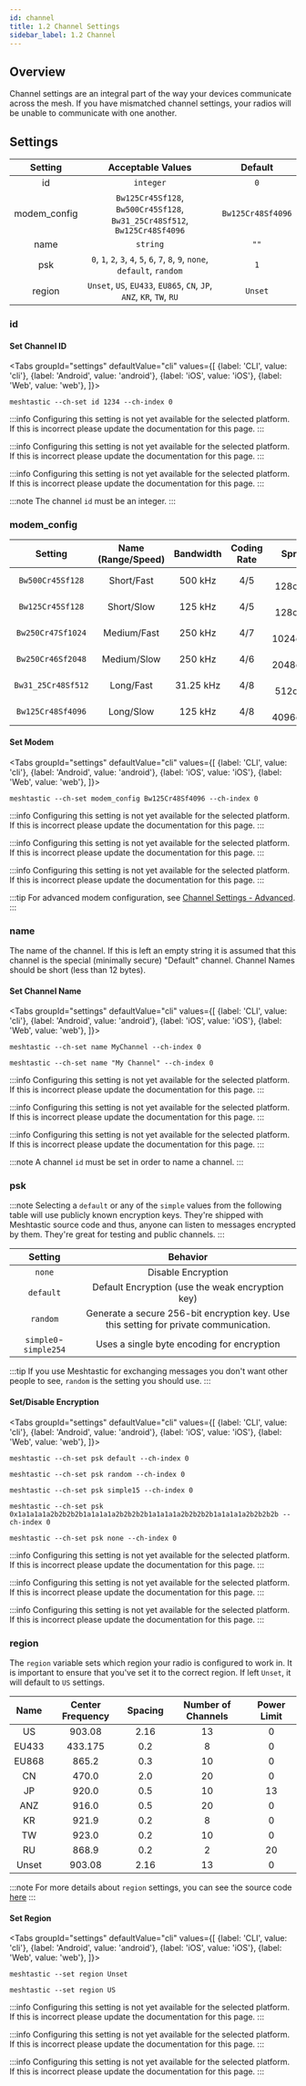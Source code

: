 ```yaml
---
id: channel
title: 1.2 Channel Settings
sidebar_label: 1.2 Channel
---
```



## Overview

Channel settings are an integral part of the way your devices communicate across the mesh. If you have mismatched channel settings, your radios will be unable to communicate with one another.

## Settings

<!--- TODO add other channel settings --->

|   Setting    |                               Acceptable Values                               |      Default      |
| :----------: | :---------------------------------------------------------------------------: | :---------------: |
|      id      |                                   `integer`                                   |        `0`        |
| modem_config |   `Bw125Cr45Sf128`, `Bw500Cr45Sf128`, `Bw31_25Cr48Sf512`, `Bw125Cr48Sf4096`   | `Bw125Cr48Sf4096` |
|     name     |                                   `string`                                    |       `""`        |
|     psk      | `0`, `1`, `2`, `3`, `4`, `5`, `6`, `7`, `8`, `9`, `none`, `default`, `random` |        `1`        |
|    region    |     `Unset`, `US`, `EU433`, `EU865`, `CN`, `JP`, `ANZ`, `KR`, `TW`, `RU`      |      `Unset`      |

### id

<!--- Used to construct a globally unique channel ID. The full globally unique ID will be: "name.id" where ID is shown as base36. Assuming that the number of meshtastic users is below 20K (true for a long time) the chance of this 64 bit random number colliding with anyone else is super low. And the penalty for collision is low as well, it just means that anyone trying to decrypt channel messages might need to try multiple candidate channels. Any time a non wire compatible change is made to a channel, this field should be regenerated. There are a small number of 'special' globally known (and fairly) insecure standard channels. Those channels do not have a numeric id included in the settings, but instead it is pulled from a table of well known IDs. (see Well Known Channels FIXME) --->

#### Set Channel ID

<Tabs
groupId="settings"
defaultValue="cli"
values={[
{label: 'CLI', value: 'cli'},
{label: 'Android', value: 'android'},
{label: 'iOS', value: 'iOS'},
{label: 'Web', value: 'web'},
]}>
<TabItem value="cli">

```shell title="Set the PRIMARY channel ID"
meshtastic --ch-set id 1234 --ch-index 0
```

  </TabItem>
  <TabItem value="android">

:::info
Configuring this setting is not yet available for the selected platform. If this is incorrect please update the documentation for this page.
:::

  </TabItem>
  <TabItem value="iOS">

:::info
Configuring this setting is not yet available for the selected platform. If this is incorrect please update the documentation for this page.
:::

  </TabItem>
  <TabItem value="web">

:::info
Configuring this setting is not yet available for the selected platform. If this is incorrect please update the documentation for this page.
:::

  </TabItem>
</Tabs>

:::note
The channel `id` must be an integer.
:::

### modem_config

|      Setting       | Name (Range/Speed) | Bandwidth | Coding Rate |     Spread Factor     |   Speed    |
| :----------------: | :----------------: | :-------: | :---------: | :-------------------: | :--------: |
|  `Bw500Cr45Sf128`  |     Short/Fast     |  500 kHz  |     4/5     |  7 = 128chips/symbol  | 18.89 kbps |
|  `Bw125Cr45Sf128`  |     Short/Slow     |  125 kHz  |     4/5     |  7 = 128chips/symbol  | 4.69 kbps  |
| `Bw250Cr47Sf1024`  |    Medium/Fast     |  250 kHz  |     4/7     | 10 = 1024chips/symbol |  1.2 kbps  |
| `Bw250Cr46Sf2048`  |    Medium/Slow     |  250 kHz  |     4/6     | 11 = 2048chips/symbol | 0.75 kbps  |
| `Bw31_25Cr48Sf512` |     Long/Fast      | 31.25 kHz |     4/8     |  9 = 512chips/symbol  | 0.19 kbps  |
| `Bw125Cr48Sf4096`  |     Long/Slow      |  125 kHz  |     4/8     | 12 = 4096chips/symbol | 0.13 kbps  |

#### Set Modem

<Tabs
groupId="settings"
defaultValue="cli"
values={[
{label: 'CLI', value: 'cli'},
{label: 'Android', value: 'android'},
{label: 'iOS', value: 'iOS'},
{label: 'Web', value: 'web'},
]}>
<TabItem value="cli">

```shell title="Set Modem - LongSlow"
meshtastic --ch-set modem_config Bw125Cr48Sf4096 --ch-index 0
```

  </TabItem>
  <TabItem value="android">

:::info
Configuring this setting is not yet available for the selected platform. If this is incorrect please update the documentation for this page.
:::

  </TabItem>
  <TabItem value="iOS">

:::info
Configuring this setting is not yet available for the selected platform. If this is incorrect please update the documentation for this page.
:::

  </TabItem>
  <TabItem value="web">

:::info
Configuring this setting is not yet available for the selected platform. If this is incorrect please update the documentation for this page.
:::

  </TabItem>
</Tabs>

:::tip
For advanced modem configuration, see [Channel Settings - Advanced](channel-advanced).
:::

### name

The name of the channel. If this is left an empty string it is assumed that this channel is the special (minimally secure) "Default" channel. Channel Names should be short (less than 12 bytes).

#### Set Channel Name

<Tabs
groupId="settings"
defaultValue="cli"
values={[
{label: 'CLI', value: 'cli'},
{label: 'Android', value: 'android'},
{label: 'iOS', value: 'iOS'},
{label: 'Web', value: 'web'},
]}>
<TabItem value="cli">

```shell title="Set channel name for the PRIMARY channel"
meshtastic --ch-set name MyChannel --ch-index 0
```

```shell title="Set channel name for the PRIMARY channel with spaces"
meshtastic --ch-set name "My Channel" --ch-index 0
```

  </TabItem>
  <TabItem value="android">

:::info
Configuring this setting is not yet available for the selected platform. If this is incorrect please update the documentation for this page.
:::

  </TabItem>
  <TabItem value="iOS">

:::info
Configuring this setting is not yet available for the selected platform. If this is incorrect please update the documentation for this page.
:::

  </TabItem>
  <TabItem value="web">

:::info
Configuring this setting is not yet available for the selected platform. If this is incorrect please update the documentation for this page.
:::

  </TabItem>
</Tabs>

:::note
A channel `id` must be set in order to name a channel.
:::

### psk

:::note
Selecting a `default` or any of the `simple` values from the following table will use publicly known encryption keys. They're shipped with Meshtastic source code and thus, anyone can listen to messages encrypted by them. They're great for testing and public channels.
:::

|        Setting         |                                       Behavior                                        |
| :--------------------: | :-----------------------------------------------------------------------------------: |
|         `none`         |                                  Disable Encryption                                   |
|       `default`        |                   Default Encryption (use the weak encryption key)                    |
|        `random`        | Generate a secure 256-bit encryption key. Use this setting for private communication. |
| `simple0`- `simple254` |                      Uses a single byte encoding for encryption                       |

:::tip
If you use Meshtastic for exchanging messages you don't want other people to see, `random` is the setting you should use.
:::

#### Set/Disable Encryption

<Tabs
groupId="settings"
defaultValue="cli"
values={[
{label: 'CLI', value: 'cli'},
{label: 'Android', value: 'android'},
{label: 'iOS', value: 'iOS'},
{label: 'Web', value: 'web'},
]}>
<TabItem value="cli">

```shell title="Set encryption to default on PRIMARY channel"
meshtastic --ch-set psk default --ch-index 0
```

```shell title="Set encryption to random on PRIMARY channel"
meshtastic --ch-set psk random --ch-index 0
```

```shell title="Set encryption to single byte  on PRIMARY channel"
meshtastic --ch-set psk simple15 --ch-index 0
```

```shell title="Set encryption to your own key on PRIMARY channel"
meshtastic --ch-set psk 0x1a1a1a1a2b2b2b2b1a1a1a1a2b2b2b2b1a1a1a1a2b2b2b2b1a1a1a1a2b2b2b2b --ch-index 0
```

```shell title="Disable encryption on PRIMARY channel"
meshtastic --ch-set psk none --ch-index 0
```

  </TabItem>
  <TabItem value="android">

:::info
Configuring this setting is not yet available for the selected platform. If this is incorrect please update the documentation for this page.
:::

  </TabItem>
  <TabItem value="iOS">

:::info
Configuring this setting is not yet available for the selected platform. If this is incorrect please update the documentation for this page.
:::

  </TabItem>
  <TabItem value="web">

:::info
Configuring this setting is not yet available for the selected platform. If this is incorrect please update the documentation for this page.
:::

  </TabItem>
</Tabs>

### region

The `region` variable sets which region your radio is configured to work in. It is important to ensure that you've set it to the correct region. If left `Unset`, it will default to `US` settings.

| Name  | Center Frequency | Spacing | Number of Channels | Power Limit |
| :---: | :--------------: | :-----: | :----------------: | :---------: |
|  US   |      903.08      |  2.16   |         13         |      0      |
| EU433 |     433.175      |   0.2   |         8          |      0      |
| EU868 |      865.2       |   0.3   |         10         |      0      |
|  CN   |      470.0       |   2.0   |         20         |      0      |
|  JP   |      920.0       |   0.5   |         10         |     13      |
|  ANZ  |      916.0       |   0.5   |         20         |      0      |
|  KR   |      921.9       |   0.2   |         8          |      0      |
|  TW   |      923.0       |   0.2   |         10         |      0      |
|  RU   |      868.9       |   0.2   |         2          |     20      |
| Unset |      903.08      |  2.16   |         13         |      0      |

:::note
For more details about `region` settings, you can see the source code [here](https://github.com/meshtastic/firmware/blob/master/src/mesh/RadioInterface.cpp)
:::

#### Set Region

<Tabs
groupId="settings"
defaultValue="cli"
values={[
{label: 'CLI', value: 'cli'},
{label: 'Android', value: 'android'},
{label: 'iOS', value: 'iOS'},
{label: 'Web', value: 'web'},
]}>
<TabItem value="cli">

```shell title="Unset Region"
meshtastic --set region Unset
```

```shell title="Set Region"
meshtastic --set region US
```

  </TabItem>
  <TabItem value="android">

:::info
Configuring this setting is not yet available for the selected platform. If this is incorrect please update the documentation for this page.
:::

  </TabItem>
  <TabItem value="iOS">

:::info
Configuring this setting is not yet available for the selected platform. If this is incorrect please update the documentation for this page.
:::

  </TabItem>
  <TabItem value="web">

:::info
Configuring this setting is not yet available for the selected platform. If this is incorrect please update the documentation for this page.
:::

  </TabItem>
</Tabs>
